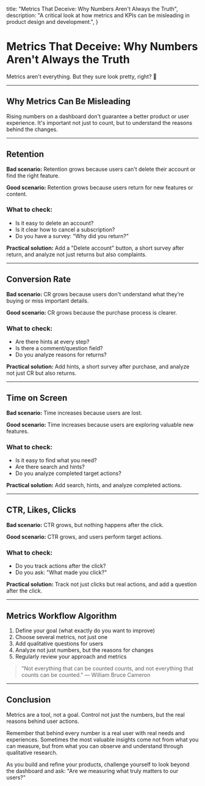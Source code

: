   title: "Metrics That Deceive: Why Numbers Aren't Always the Truth",
  description: "A critical look at how metrics and KPIs can be misleading in product design and development.",
}

<Cover
  src="/image.png"
  alt="Analytics dashboard with charts and metrics"
  caption="Analytics dashboard with charts and metrics"
/>

# Metrics That Deceive: Why Numbers Aren't Always the Truth

Metrics aren't everything. But they sure look pretty, right? 🙂

---

## Why Metrics Can Be Misleading

Rising numbers on a dashboard don't guarantee a better product or user experience. It's important not just to count, but to understand the reasons behind the changes.

---

## Retention

**Bad scenario:** Retention grows because users can't delete their account or find the right feature.

**Good scenario:** Retention grows because users return for new features or content.

### What to check:
- Is it easy to delete an account?
- Is it clear how to cancel a subscription?
- Do you have a survey: "Why did you return?"

**Practical solution:** Add a "Delete account" button, a short survey after return, and analyze not just returns but also complaints.

---

## Conversion Rate

**Bad scenario:** CR grows because users don't understand what they're buying or miss important details.

**Good scenario:** CR grows because the purchase process is clearer.

### What to check:
- Are there hints at every step?
- Is there a comment/question field?
- Do you analyze reasons for returns?

**Practical solution:** Add hints, a short survey after purchase, and analyze not just CR but also returns.

---

## Time on Screen

**Bad scenario:** Time increases because users are lost.

**Good scenario:** Time increases because users are exploring valuable new features.

### What to check:
- Is it easy to find what you need?
- Are there search and hints?
- Do you analyze completed target actions?

**Practical solution:** Add search, hints, and analyze completed actions.

---

## CTR, Likes, Clicks

**Bad scenario:** CTR grows, but nothing happens after the click.

**Good scenario:** CTR grows, and users perform target actions.

### What to check:
- Do you track actions after the click?
- Do you ask: "What made you click?"

**Practical solution:** Track not just clicks but real actions, and add a question after the click.

---

## Metrics Workflow Algorithm

1. Define your goal (what exactly do you want to improve)
2. Choose several metrics, not just one
3. Add qualitative questions for users
4. Analyze not just numbers, but the reasons for changes
5. Regularly review your approach and metrics

> "Not everything that can be counted counts, and not everything that counts can be counted." — William Bruce Cameron

---

## Conclusion

Metrics are a tool, not a goal. Control not just the numbers, but the real reasons behind user actions.

Remember that behind every number is a real user with real needs and experiences. Sometimes the most valuable insights come not from what you can measure, but from what you can observe and understand through qualitative research.

As you build and refine your products, challenge yourself to look beyond the dashboard and ask: "Are we measuring what truly matters to our users?" 